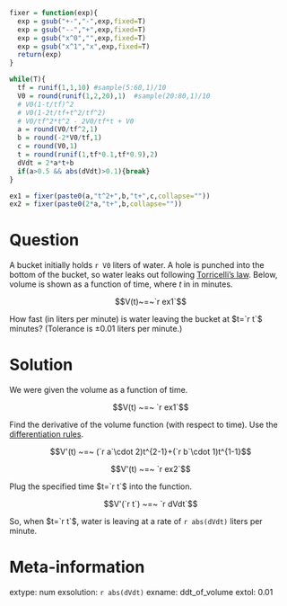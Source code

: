 ```r
fixer = function(exp){
  exp = gsub("+-","-",exp,fixed=T)
  exp = gsub("--","+",exp,fixed=T)
  exp = gsub("x^0","",exp,fixed=T)
  exp = gsub("x^1","x",exp,fixed=T)
  return(exp)
}

while(T){
  tf = runif(1,1,10) #sample(5:60,1)/10
  V0 = round(runif(1,2,20),1)  #sample(20:80,1)/10
  # V0(1-t/tf)^2
  # V0(1-2t/tf+t^2/tf^2)
  # V0/tf^2*t^2 - 2V0/tf*t + V0
  a = round(V0/tf^2,1)
  b = round(-2*V0/tf,1)
  c = round(V0,1)
  t = round(runif(1,tf*0.1,tf*0.9),2)
  dVdt = 2*a*t+b
  if(a>0.5 && abs(dVdt)>0.1){break}
}

ex1 = fixer(paste0(a,"t^2+",b,"t+",c,collapse=""))
ex2 = fixer(paste0(2*a,"t+",b,collapse=""))
```

Question
========

A bucket initially holds `r V0` liters of water. A hole is punched into the bottom of the bucket, so water leaks out following [Torricelli's law](https://en.wikipedia.org/wiki/Torricelli%27s_law). Below, volume is shown as a function of time, where $t$ in in minutes.

$$V(t)~=~`r ex1`$$

How fast (in liters per minute) is water leaving the bucket at $t=`r t`$ minutes? (Tolerance is $\pm 0.01$ liters per minute.)

Solution
========

We were given the volume as a function of time.

$$V(t) ~=~ `r ex1`$$

Find the derivative of the volume function (with respect to time). Use the [differentiation rules](https://en.wikipedia.org/wiki/Differentiation_rules#The_polynomial_or_elementary_power_rule).

$$V'(t) ~=~ (`r a`\cdot 2)t^{2-1}+(`r b`\cdot 1)t^{1-1}$$

$$V'(t) ~=~ `r ex2`$$

Plug the specified time $t=`r t`$ into the function.

$$V'(`r t`) ~=~ `r dVdt`$$

So, when $t=`r t`$, water is leaving at a rate of `r abs(dVdt)` liters per minute.

Meta-information
============
extype: num
exsolution: `r abs(dVdt)`
exname: ddt_of_volume
extol: 0.01